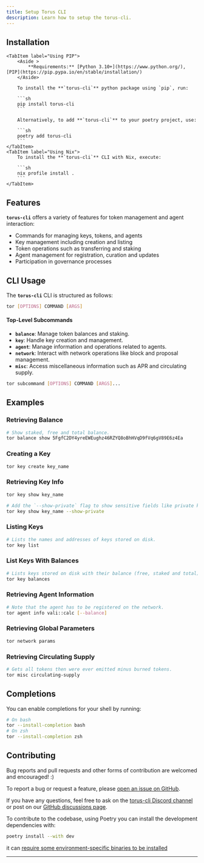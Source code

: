 ```yaml
---
title: Setup Torus CLI
description: Learn how to setup the torus-cli.
---
```



## Installation

<Tabs>

    <TabItem label="Using PIP">
        <Aside >
            **Requirements:** [Python 3.10+](https://www.python.org/), [PIP](https://pip.pypa.io/en/stable/installation/)
        </Aside>

        To install the **`torus-cli`** python package using `pip`, run:

        ```sh
        pip install torus-cli
        ```

        Alternatively, to add **`torus-cli`** to your poetry project, use:

        ```sh
        poetry add torus-cli
        ```
    </TabItem>
    <TabItem label="Using Nix">
        To install the **`torus-cli`** CLI with Nix, execute:

        ```sh
        nix profile install .
        ```
    </TabItem>

</Tabs>

## Features

**`torus-cli`** offers a variety of features for token management and agent interaction:

- Commands for managing keys, tokens, and agents
- Key management including creation and listing
- Token operations such as transferring and staking
- Agent management for registration, curation and updates
- Participation in governance processes

## CLI Usage

The **`torus-cli`** CLI is structured as follows:

```sh
tor [OPTIONS] COMMAND [ARGS]
```

#### Top-Level Subcommands

- **`balance`**: Manage token balances and staking.
- **`key`**: Handle key creation and management.
- **`agent`**: Manage information and operations related to agents.
- **`network`**: Interact with network operations like block and proposal management.
- **`misc`**: Access miscellaneous information such as APR and circulating supply.

```sh
tor subcommand [OPTIONS] COMMAND [ARGS]...
```

## Examples

### Retrieving Balance

```sh
# Show staked, free and total balance.
tor balance show 5FgfC2DY4yreEWEughz46RZYQ8oBhHVqD9fVq6gV89E6z4Ea
```

### Creating a Key

```sh
tor key create key_name
```

### Retrieving Key Info

```sh
tor key show key_name

# Add the `--show-private` flag to show sensitive fields like private key.
tor key show key_name --show-private
```

### Listing Keys

```sh
# Lists the names and addresses of keys stored on disk.
tor key list
```

### List Keys With Balances

```sh
# Lists keys stored on disk with their balance (free, staked and total).
tor key balances
```

### Retrieving Agent Information

```sh
# Note that the agent has to be registered on the network.
tor agent info vali::calc [--balance]
```

### Retrieving Global Parameters

```sh
tor network params
```

### Retrieving Circulating Supply

```sh
# Gets all tokens then were ever emitted minus burned tokens.
tor misc circulating-supply
```

## Completions

You can enable completions for your shell by running:

```sh
# On bash
tor --install-completion bash
# On zsh
tor --install-completion zsh
```

## Contributing

Bug reports and pull requests and other forms of contribution are welcomed and
encouraged! :)

To report a bug or request a feature, please [open an issue on GitHub].

If you have any questions, feel free to ask on the [torus-cli Discord channel] or
post on our [GitHub discussions page].

To contribute to the codebase, using Poetry you can install the development dependencies with:

```sh
poetry install --with dev
```

it can [require some environment-specific binaries to be installed][ruff-installation]

---

[open an issue on GitHub]: https://github.com/renlabs-dev/torus-cli/issues/new/choose
[torus-cli Discord channel]: https://go.renlabs-dev.org/torus-cli-channel
[GitHub discussions page]: https://github.com/renlabs-dev/torus-cli/discussions
[ruff-installation]: https://docs.astral.sh/ruff/installation/
